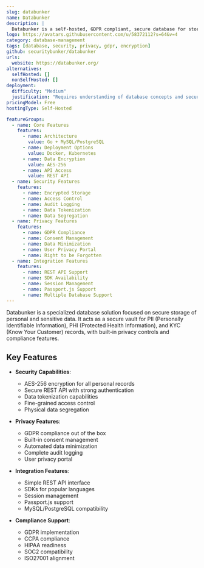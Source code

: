 ```yaml
---
slug: databunker
name: Databunker
description: |
  Databunker is a self-hosted, GDPR compliant, secure database for storing personal records (PII/PHI/KYC). It provides encryption, tokenization, and privacy controls while offering a simple REST API for integration.
logo: https://avatars.githubusercontent.com/u/58372112?s=64&v=4
category: database-management
tags: [database, security, privacy, gdpr, encryption]
github: securitybunker/databunker
urls:
  website: https://databunker.org/
alternatives:
  selfHosted: []
  nonSelfHosted: []
deployment:
  difficulty: "Medium"
  justification: "Requires understanding of database concepts and security practices, but provides good documentation and Docker deployment options."
pricingModel: Free
hostingType: Self-Hosted

featureGroups:
  - name: Core Features
    features:
      - name: Architecture
        value: Go + MySQL/PostgreSQL
      - name: Deployment Options
        value: Docker, Kubernetes
      - name: Data Encryption
        value: AES-256
      - name: API Access
        value: REST API
  - name: Security Features
    features:
      - name: Encrypted Storage
      - name: Access Control
      - name: Audit Logging
      - name: Data Tokenization
      - name: Data Segregation
  - name: Privacy Features
    features:
      - name: GDPR Compliance
      - name: Consent Management
      - name: Data Minimization
      - name: User Privacy Portal
      - name: Right to be Forgotten
  - name: Integration Features
    features:
      - name: REST API Support
      - name: SDK Availability
      - name: Session Management
      - name: Passport.js Support
      - name: Multiple Database Support
---
```


Databunker is a specialized database solution focused on secure storage of personal and sensitive data. It acts as a secure vault for PII (Personally Identifiable Information), PHI (Protected Health Information), and KYC (Know Your Customer) records, with built-in privacy controls and compliance features.

## Key Features

- **Security Capabilities**:

  - AES-256 encryption for all personal records
  - Secure REST API with strong authentication
  - Data tokenization capabilities
  - Fine-grained access control
  - Physical data segregation

- **Privacy Features**:

  - GDPR compliance out of the box
  - Built-in consent management
  - Automated data minimization
  - Complete audit logging
  - User privacy portal

- **Integration Features**:

  - Simple REST API interface
  - SDKs for popular languages
  - Session management
  - Passport.js support
  - MySQL/PostgreSQL compatibility

- **Compliance Support**:
  - GDPR implementation
  - CCPA compliance
  - HIPAA readiness
  - SOC2 compatibility
  - ISO27001 alignment
